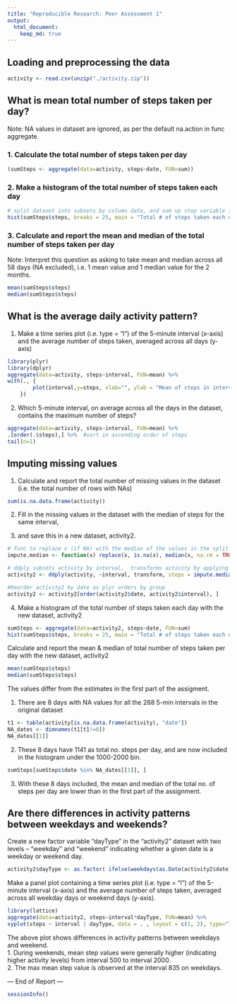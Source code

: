 ```yaml
---
title: "Reproducible Research: Peer Assessment 1"
output: 
  html_document:
    keep_md: true
---
```



## Loading and preprocessing the data
```r
activity <- read.csv(unzip("./activity.zip"))
```

## What is mean total number of steps taken per day?
Note: NA values in dataset are ignored, as per the default na.action in func aggregate.

### 1. Calculate the total number of steps taken per day
```r
(sumSteps <- aggregate(data=activity, steps~date, FUN=sum))
```

### 2. Make a histogram of the total number of steps taken each day
```r
# split dataset into subsets by column date, and sum up step variable in each subset (i.e. day)
hist(sumSteps$steps, breaks = 25, main = "Total # of steps taken each day", xlab = "Sum of steps")
```

### 3. Calculate and report the mean and median of the total number of steps taken per day
Note: Interpret this question as asking to take mean and median across all 58 days (NA excluded), i.e. 1 mean value and 1 median value for the 2 months.
```r
mean(sumSteps$steps)
median(sumSteps$steps)
```

## What is the average daily activity pattern?

1. Make a time series plot (i.e. type = "l") of the 5-minute interval (x-axis) and the average number of steps taken, averaged across all days (y-axis)

```r
library(plyr) 
library(dplyr)
aggregate(data=activity, steps~interval, FUN=mean) %>%
with(., {
        plot(interval,y=steps, xlab="", ylab = "Mean of steps in interval", type="l")
    })    
```

2. Which 5-minute interval, on average across all the days in the dataset, contains the maximum number of steps?
```r
aggregate(data=activity, steps~interval, FUN=mean) %>%
.[order(.$steps),] %>%  #sort in ascending order of steps
tail(n=1)
```

## Imputing missing values

1. Calculate and report the total number of missing values in the dataset (i.e. the total number of rows with NAs)   
```r
sum(is.na.data.frame(activity))
```

2. Fill in the missing values in the dataset with the median of steps for the same  interval,

3. and save this in a new dataset, activity2.
```r
# func to replace x (if NA) with the median of the values in the split subset) 
impute.median <- function(x) replace(x, is.na(x), median(x, na.rm = TRUE))

# ddply subsets activity by interval,  transforms activity by applying func impute.median  
activity2 <- ddply(activity, ~interval, transform, steps = impute.median(steps))

#Reorder activity2 by date as plyr orders by group
activity2 <- activity2[order(activity2$date, activity2$interval), ] 
```


4. Make a histogram of the total number of steps taken each day with the new dataset, activity2
```r
sumSteps <- aggregate(data=activity2, steps~date, FUN=sum)
hist(sumSteps$steps, breaks = 25, main = "Total # of steps taken each day", xlab = "Sum of steps")
```

Calculate and report the mean & median of total number of steps taken per day with the new dataset, activity2
```r
mean(sumSteps$steps)
median(sumSteps$steps)
```

The values differ from the estimates in the first part of the assigment.

1. There are 8 days with NA values for all the 288 5-min intervals in the original dataset 
```r
t1 <- table(activity[is.na.data.frame(activity), "date"])
NA_dates <- dimnames(t1[t1!=0])
NA_dates[[1]]
```
2. These 8 days have 1141 as total no. steps per day, and are now included in the histogram under the 1000-2000 bin.     
```r
sumSteps[sumSteps$date %in% NA_dates[[1]], ]
```

3. With these 8 days included, the mean and median of the total no. of steps per day are lower than in the first part of the assignment.   


## Are there differences in activity patterns between weekdays and weekends?

Create a new factor variable "dayType" in the "activity2" dataset with two levels – “weekday” and “weekend” indicating whether a given date is a weekday or weekend day.
```r
activity2$dayType <- as.factor( ifelse(weekdays(as.Date(activity2$date)) %in% c("Saturday","Sunday"), "weekend", "weekday") )

```

Make a panel plot containing a time series plot (i.e. type = "l") of the 5-minute interval (x-axis) and the average number of steps taken, averaged across all weekday days or weekend days (y-axis). 
```r
library(lattice)
aggregate(data=activity2, steps~interval*dayType, FUN=mean) %>%
xyplot(steps ~ interval | dayType, data = . , layout = c(1, 2), type="l")

```

The above plot shows differences in activity patterns between weekdays and weekend.   
1. During weekends, mean step values were generally higher (indicating higher activity levels) from interval 500 to interval 2000.   
2. The max mean step value is observed at the interval 835 on weekdays.

--- End of Report ---
```r
sessionInfo()
```

